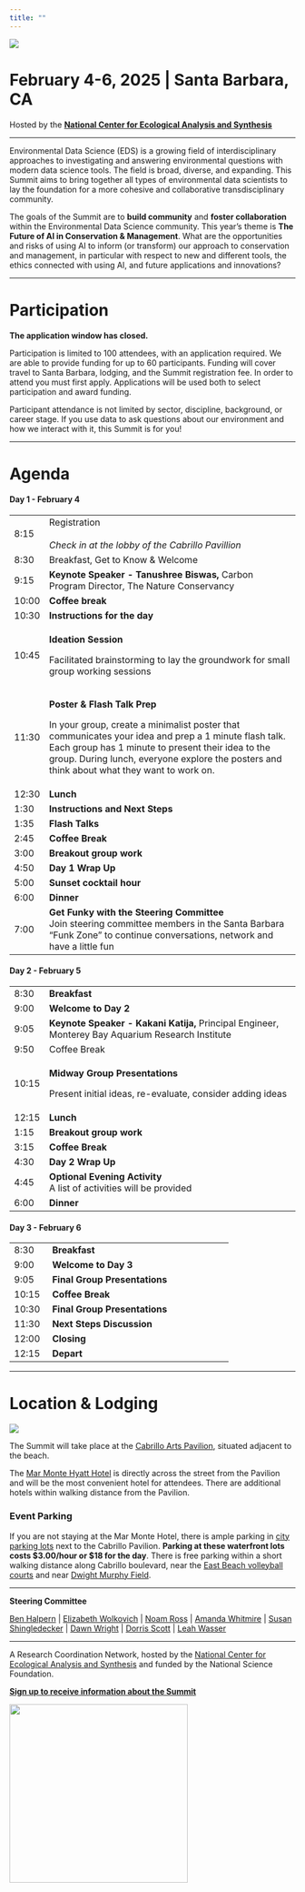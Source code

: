 ```yaml
---
title: ""
---
```


![](img/eds-banner-date-location.jpg){fig-align="center"}

# **February 4-6, 2025 \| Santa Barbara, CA**


Hosted by the [**National Center for Ecological Analysis and Synthesis**](https://www.nceas.ucsb.edu/)

------------------------------------------------------------------------

Environmental Data Science (EDS) is a growing field of interdisciplinary approaches to investigating and answering environmental questions with modern data science tools. The field is broad, diverse, and expanding. This Summit aims to bring together all types of environmental data scientists to lay the foundation for a more cohesive and collaborative transdisciplinary community.

The goals of the Summit are to **build community** and **foster collaboration** within the Environmental Data Science community. This year's theme is **The Future of AI in Conservation & Management**. What are the opportunities and risks of using AI to inform (or transform) our approach to conservation and management, in particular with respect to new and different tools, the ethics connected with using AI, and future applications and innovations?

------------------------------------------------------------------------

# Participation


**The application window has closed.**

Participation is limited to 100 attendees, with an application required. We are able to provide funding for up to 60 participants. Funding will cover travel to Santa Barbara, lodging, and the Summit registration fee. In order to attend you must first apply. Applications will be used both to select participation and award funding.

Participant attendance is not limited by sector, discipline, background, or career stage. If you use data to ask questions about our environment and how we interact with it, this Summit is for you!

------------------------------------------------------------------------

# Agenda

#### **Day 1 - February 4**

+---------+----------------------------------------------------------------------------------------------------------------------------------------------------------------------------------------------------------------------------------------------------------+
| 8:15    | Registration\                                                                                                                                                                                                                                            |
|         | \                                                                                                                                                                                                                                                        |
|         | *Check in at the lobby of the Cabrillo Pavillion*                                                                                                                                                                                                        |
+---------+----------------------------------------------------------------------------------------------------------------------------------------------------------------------------------------------------------------------------------------------------------+
| 8:30    | Breakfast, Get to Know & Welcome                                                                                                                                                                                                                         |
+---------+----------------------------------------------------------------------------------------------------------------------------------------------------------------------------------------------------------------------------------------------------------+
| 9:15    | **Keynote Speaker - Tanushree Biswas,** Carbon Program Director, The Nature Conservancy                                                                                                                                                                  |
+---------+----------------------------------------------------------------------------------------------------------------------------------------------------------------------------------------------------------------------------------------------------------+
| 10:00   | **Coffee break**                                                                                                                                                                                                                                         |
+---------+----------------------------------------------------------------------------------------------------------------------------------------------------------------------------------------------------------------------------------------------------------+
| 10:30   | **Instructions for the day**                                                                                                                                                                                                                             |
+---------+----------------------------------------------------------------------------------------------------------------------------------------------------------------------------------------------------------------------------------------------------------+
| 10:45   | **Ideation Session**                                                                                                                                                                                                                                     |
|         |                                                                                                                                                                                                                                                          |
|         | Facilitated brainstorming to lay the groundwork for small group working sessions                                                                                                                                                                         |
+---------+----------------------------------------------------------------------------------------------------------------------------------------------------------------------------------------------------------------------------------------------------------+
| 11:30   | **Poster & Flash Talk Prep**                                                                                                                                                                                                                             |
|         |                                                                                                                                                                                                                                                          |
|         | In your group, create a minimalist poster that communicates your idea and prep a 1 minute flash talk.  Each group has 1 minute to present their idea to the group. During lunch, everyone explore the posters and think about what they want to work on. |
+---------+----------------------------------------------------------------------------------------------------------------------------------------------------------------------------------------------------------------------------------------------------------+
| 12:30   | **Lunch**                                                                                                                                                                                                                                                |
+---------+----------------------------------------------------------------------------------------------------------------------------------------------------------------------------------------------------------------------------------------------------------+
| 1:30    | **Instructions and Next Steps**                                                                                                                                                                                                                          |
+---------+----------------------------------------------------------------------------------------------------------------------------------------------------------------------------------------------------------------------------------------------------------+
| 1:35    | **Flash Talks**                                                                                                                                                                                                                                          |
+---------+----------------------------------------------------------------------------------------------------------------------------------------------------------------------------------------------------------------------------------------------------------+
| 2:45    | **Coffee Break**                                                                                                                                                                                                                                         |
+---------+----------------------------------------------------------------------------------------------------------------------------------------------------------------------------------------------------------------------------------------------------------+
| 3:00    | **Breakout group work**                                                                                                                                                                                                                                  |
+---------+----------------------------------------------------------------------------------------------------------------------------------------------------------------------------------------------------------------------------------------------------------+
| 4:50    | **Day 1 Wrap Up**                                                                                                                                                                                                                                        |
+---------+----------------------------------------------------------------------------------------------------------------------------------------------------------------------------------------------------------------------------------------------------------+
| 5:00    | **Sunset cocktail hour**                                                                                                                                                                                                                                 |
+---------+----------------------------------------------------------------------------------------------------------------------------------------------------------------------------------------------------------------------------------------------------------+
| 6:00    | **Dinner**                                                                                                                                                                                                                                               |
+---------+----------------------------------------------------------------------------------------------------------------------------------------------------------------------------------------------------------------------------------------------------------+
| 7:00    | **Get Funky with the Steering Committee**\                                                                                                                                                                                                               |
|         | Join steering committee members in the Santa Barbara "Funk Zone" to continue conversations, network and have a little fun                                                                                                                                |
+---------+----------------------------------------------------------------------------------------------------------------------------------------------------------------------------------------------------------------------------------------------------------+

#### **Day 2 - February 5**

+-----------+---------------------------------------------------------------------------------------------------+
| 8:30      | **Breakfast**                                                                                     |
+-----------+---------------------------------------------------------------------------------------------------+
| 9:00      | **Welcome to Day 2**                                                                              |
+-----------+---------------------------------------------------------------------------------------------------+
| 9:05      | **Keynote Speaker - Kakani Katija,** Principal Engineer, Monterey Bay Aquarium Research Institute |
+-----------+---------------------------------------------------------------------------------------------------+
| 9:50      | Coffee Break                                                                                      |
+-----------+---------------------------------------------------------------------------------------------------+
| 10:15     | **Midway Group Presentations**                                                                    |
|           |                                                                                                   |
|           | Present initial ideas, re-evaluate, consider adding ideas                                         |
+-----------+---------------------------------------------------------------------------------------------------+
| 12:15     | **Lunch**                                                                                         |
+-----------+---------------------------------------------------------------------------------------------------+
| 1:15      | **Breakout group work**                                                                           |
+-----------+---------------------------------------------------------------------------------------------------+
| 3:15      | **Coffee Break**                                                                                  |
+-----------+---------------------------------------------------------------------------------------------------+
| 4:30      | **Day 2 Wrap Up**                                                                                 |
+-----------+---------------------------------------------------------------------------------------------------+
| 4:45      | **Optional Evening Activity\                                                                      |
|           | **A list of activities will be provided                                                           |
+-----------+---------------------------------------------------------------------------------------------------+
| 6:00      | **Dinner**                                                                                        |
+-----------+---------------------------------------------------------------------------------------------------+

#### **Day 3 - February 6**

+-----------+------------------------------------------------------+
| 8:30      | **Breakfast**                                        |
+-----------+------------------------------------------------------+
| 9:00      | **Welcome to Day 3**                                 |
+-----------+------------------------------------------------------+
| 9:05      | **Final Group Presentations**                        |
+-----------+------------------------------------------------------+
| 10:15     | **Coffee Break**                                     |
+-----------+------------------------------------------------------+
| 10:30     | **Final Group Presentations**                        |
+-----------+------------------------------------------------------+
| 11:30     | **Next Steps Discussion**                            |
+-----------+------------------------------------------------------+
| 12:00     | **Closing**                                          |
+-----------+------------------------------------------------------+
| 12:15     | **Depart**                                           |
+-----------+------------------------------------------------------+

------------------------------------------------------------------------

# Location & Lodging

![](img/2M9A9814-Pano.jpg){fig-align="center"}

The Summit will take place at the [Cabrillo Arts Pavilion](https://cabrillopavilion.santabarbaraca.gov/), situated adjacent to the beach.

The [Mar Monte Hyatt Hotel](https://www.hyatt.com/en-US/hotel/california/mar-monte-hotel/sbars) is directly across the street from the Pavilion and will be the most convenient hotel for attendees. There are additional hotels within walking distance from the Pavilion.

### Event Parking

If you are not staying at the Mar Monte Hotel, there is ample parking in [city parking lots](https://goo.gl/maps/6iihTuXCtmYxbrEz9) next to the Cabrillo Pavilion. **Parking at these waterfront lots costs \$3.00/hour or \$18 for the day**. There is free parking within a short walking distance along Cabrillo boulevard, near the [East Beach volleyball courts](https://goo.gl/maps/YoLd2nJwcmH4cqhy7) and near [Dwight Murphy Field](https://goo.gl/maps/y82sUHe4TAHgDcLp9). \

------------------------------------------------------------------------

**Steering Committee**

[Ben Halpern](https://www.nceas.ucsb.edu/about-us/our-people) \| [Elizabeth Wolkovich](https://biodiversity.ubc.ca/people/faculty/elizabeth-m-wolkovich) \| [Noam Ross](https://www.noamross.net/) \| [Amanda Whitmire](https://library.stanford.edu/people/thalassa) \| [Susan Shingledecker](https://www.esipfed.org/about/staff/susan-shingledecker) \| [Dawn Wright](https://dusk.geo.orst.edu/index.html) \| [Dorris Scott](https://dscott.netlify.app/) \| [Leah Wasser](https://www.leahwasser.com/)

------------------------------------------------------------------------

A Research Coordination Network, hosted by the [National Center for Ecological Analysis and Synthesis](https://www.nceas.ucsb.edu/) and funded by the National Science Foundation.

[**Sign up to receive information about the Summit**](https://landing.mailerlite.com/webforms/landing/a5o1r3)

![](img/NCEAS-full%20logo-4C.png){fig-align="center" width="314"}
